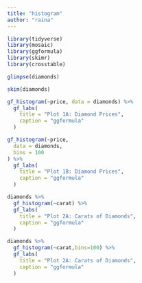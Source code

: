 ```yaml
---
title: "histogram"
author: "raina"
---
```


```r
library(tidyverse)
library(mosaic)
library(ggformula)
library(skimr)
library(crosstable)
```

```r
glimpse(diamonds)
```

```r
skim(diamonds)
```

```r
gf_histogram(~price, data = diamonds) %>%
  gf_labs(
    title = "Plot 1A: Diamond Prices",
    caption = "ggformula"
  )
```

```r
gf_histogram(~price,
  data = diamonds,
  bins = 100
) %>%
  gf_labs(
    title = "Plot 1B: Diamond Prices",
    caption = "ggformula"
  )
```

```r

diamonds %>%
  gf_histogram(~carat) %>%
  gf_labs(
    title = "Plot 2A: Carats of Diamonds",
    caption = "ggformula"
  )
```

```r
diamonds %>%
  gf_histogram(~carat,bins=100) %>%
  gf_labs(
    title = "Plot 2A: Carats of Diamonds",
    caption = "ggformula"
  )
```
